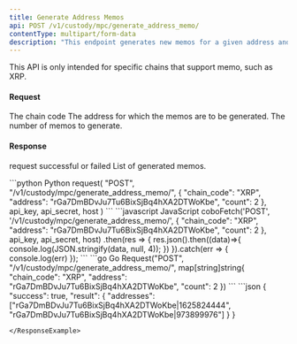 ```yaml
---
title: Generate Address Memos
api: POST /v1/custody/mpc/generate_address_memo/
contentType: multipart/form-data
description: "This endpoint generates new memos for a given address and returns a list of the generated memos. The number of memos to generate is specified in the 'count' parameter of the POST request. The response contains a list of the generated memos in the form of address|memo."
---
```


<Tip>This API is only intended for specific chains that support memo, such as XRP.</Tip>

#### Request

<ParamField body="chain_code" type="String" required>The chain code</ParamField>
<ParamField body="address" type="String" required>The address for which the memos are to be generated.</ParamField>
<ParamField body="count" type="Int" required>The number of memos to generate.</ParamField>

#### Response
<ResponseField name="success" type="bool">request successful or failed</ResponseField>
   <ResponseField name="result" type="object">
      <Expandable title="object">
        <ResponseField name="addresses" type="String[ ]" >List of generated memos.</ResponseField>
      </Expandable>
</ResponseField>

<RequestExample>
```python Python
request(
    "POST",
    "/v1/custody/mpc/generate_address_memo/",
    {
        "chain_code": "XRP",
        "address": "rGa7DmBDvJu7Tu6BixSjBq4hXA2DTWoKbe",
        "count": 2
    },
    api_key, api_secret, host
)
```
```javascript JavaScript
coboFetch('POST', '/v1/custody/mpc/generate_address_memo/', {
    "chain_code": "XRP",
    "address": "rGa7DmBDvJu7Tu6BixSjBq4hXA2DTWoKbe",
    "count": 2
}, api_key, api_secret, host)
    .then(res => {
        res.json().then((data)=>{
            console.log(JSON.stringify(data, null, 4));
        })
    }).catch(err => {
        console.log(err)
    });
```
```go Go
Request("POST", "/v1/custody/mpc/generate_address_memo/", map[string]string{
    "chain_code": "XRP",
    "address": "rGa7DmBDvJu7Tu6BixSjBq4hXA2DTWoKbe",
    "count": 2
})
```
</RequestExample>

<ResponseExample>
```json
{
 "success": true,
 "result": {
    "addresses": ["rGa7DmBDvJu7Tu6BixSjBq4hXA2DTWoKbe|1625824444", "rGa7DmBDvJu7Tu6BixSjBq4hXA2DTWoKbe|973899976"]
  }
}

```
</ResponseExample>
